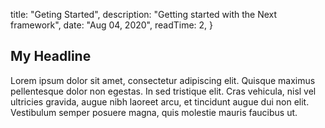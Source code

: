 
  title: "Geting Started",
  description: "Getting started with the Next framework",
  date: "Aug 04, 2020",
  readTime: 2,
}


## My Headline

Lorem ipsum dolor sit amet, consectetur adipiscing elit. Quisque maximus pellentesque dolor non egestas. In sed tristique elit. Cras vehicula, nisl vel ultricies gravida, augue nibh laoreet arcu, et tincidunt augue dui non elit. Vestibulum semper posuere magna, quis molestie mauris faucibus ut.
